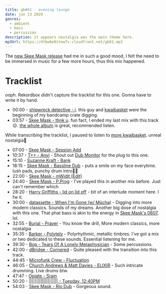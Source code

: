 ```yaml
---
title: gb#61 - evening lounge
date: jun 13 2024
genres:
  - ambient
  - bass
  - percussion
description: it appears nostalgia was the main theme here.
mp3Url: https://dtbwbe0itow7v.cloudfront.net/gb61.mp3
---
```


The [new Skee Mask release](https://iliantape.bandcamp.com/album/itlp19-resort) had me in such a good mood, I felt the need to be immersed 
in music for a few more hours, thus this mix happened.

# Tracklist
ooph. Rekordbox didn't capture the tracklist for this one. Gonna have to write it by hand.

- 00:00 - [shipwreck detective - i](https://shipwreckdetective.bandcamp.com/album/rest). 
this guy and [kwajbasket](https://kwajbasket.bandcamp.com/album/6-deep-breaths) were the beginning of my bandcamp crate digging.
- 03:57 - [Skee Mask - thnk u](https://skeemask.bandcamp.com/track/thnk-u). fun fact, I ended my last mix with this track 😌.
[the whole album](https://skeemask.bandcamp.com/album/c) is great, recommended listen. 

While transcribing the tracklist, I paused to listen to [more kwajbasket](https://kwajbasket.bandcamp.com/album/memories-of-yangon). unreal nostalgia🥲

- 07:00 - [Skee Mask - Session Add](https://iliantape.bandcamp.com/track/session-add)
- 10:37 - [T++ - Anyi](https://honestjonsrecords.bandcamp.com/track/anyi) - Shout out [Dub Monitor](https://www.youtube.com/@DubMonitor) for the plug to this one.
- 15:10 - [Suzanne Kraft - Bank](https://suzannekraft.bandcamp.com/track/bank)
- 18:15 - [Skee Mask - Bassline Dub](https://skeemask.bandcamp.com/track/bassline-dub) - puts a smile on my face everytime. lush pads, punchy drum intro🙌🏽
- 22:00 - [Skee Mask - mWidit (Edit)](https://skeemask.bandcamp.com/track/mwidit-edit)
- 24:40 - [Skee Mask - P.Prog](https://skeemask.bandcamp.com/track/p-prog) - I've played this in another mix before. Just can't remember which
- 28:20 - [Harry Griffiths - lid on lid off](https://harrygriffiths.bandcamp.com/track/lid-on-lid-off) - bit of an interlude moment here. I fw it.
- 30:00 - [datassette - When I'm Gone (w/ M​ü​cha)](https://datassette.bandcamp.com/track/when-im-gone-w-m-cha) - Digging into more modern classics. Sounds of my dreams. Another big dose of nostalgia with this one.
That phat bass is akin to the energy in [Skee Mask's 0607](https://skeemask.bandcamp.com/track/0607), lol.
- 32:55 - [Burial - Prayer](https://burial.bandcamp.com/track/prayer) - You know the drill, More modern classics, more nostalgia
- 35:35 - [Barker - Polytely](https://sambarker.bandcamp.com/track/polytely) - Polyrhythmic, metallic timbres. I've got a mix or two dedicated to these sounds.
Essential listening for me.
- 39:30 - [Bop - Tears Of A Lonely Metaphysician](https://iambop.bandcamp.com/track/tears-of-a-lonely-metaphysician) - Some percussions.
- 42:00 - [dBridge - Cornered](https://metalheadz.bandcamp.com/track/cornered) - Quite pleased with the transition into this track.
- 44:45 - [Microfunk Crew - Fluctuation](https://hospitalrecords.bandcamp.com/track/fluctuation)
- 46:05 - [Church Andrews & Matt Davies - ELIXIR](https://churchandrewsmattdavies.bandcamp.com/track/elixir) - Such intricate drumming. Live drums btw.
- 47:47 - [Opiate - Srain](https://thomasknak.bandcamp.com/track/srain)
- 50:20 - [|||||||||||||||||||| - Tuesday, 12​:​40PM](https://barcodenoun.bandcamp.com/track/tuesday-12-40pm)
- 54:03 - [Skee Mask - Rio Dub](https://iliantape.bandcamp.com/track/rio-dub) - Gorgeous sound.